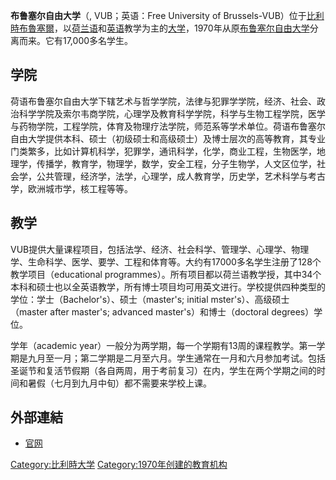 {{Unreferenced|time=2021-11-22T12:08:57+00:00}}
{{expand|time=2014-02-26T13:43:08+00:00}}
{{Infobox university
|name=布鲁塞尔自由大学<br>Vrije Universiteit Brussel
|latin_name = Universitas Bruxellensis
|motto=''Scientia vincere tenebras''（[[拉丁語|拉丁語]]）用科学征服黑暗
|established=1970
|type=獨立/部分國家資助
|rector=
|staff=3,600
|students=17,000
|city=[[布魯塞爾|布魯塞爾]]
|country={{BEL}}
|affiliations=[[欧洲首都大学联盟|欧洲首都大学联盟]]
|website=http://www.vub.ac.be/en/
|campus=[[热特|热特]][[埃特尔贝克|埃特尔贝克]]
|image=[[File:VUB_campus_Etterbeek.JPG|220px]] 
}}

'''布鲁塞尔自由大学'''（{{lang-nl|Vrije Universiteit Brussel}}, VUB；英语：Free University of Brussels-VUB）位于[[比利時|比利時]][[布魯塞爾|布魯塞爾]]，以[[荷兰语|荷兰语]]和[[英语|英语]]教学为主的[[大学|大学]]，1970年从原[[布鲁塞尔自由大学_(法语区)|布鲁塞尔自由大学]]分离而来。它有17,000多名学生。

==学院==
荷语布鲁塞尔自由大学下辖艺术与哲学学院，法律与犯罪学学院，经济、社会、政治科学学院及索尔韦商学院，心理学及教育科学学院，科学与生物工程学院，医学与药物学院，工程学院，体育及物理疗法学院，师范系等学术单位。荷语布鲁塞尔自由大学提供本科、硕士（初级硕士和高级硕士）及博士层次的高等教育，其专业门类繁多，比如计算机科学，犯罪学，通讯科学，化学，商业工程，生物医学，地理学，传播学，教育学，物理学，数学，安全工程，分子生物学，人文区位学，社会学，公共管理，经济学，法学，心理学，成人教育学，历史学，艺术科学与考古学，欧洲城市学，核工程等等。

==教学 ==
VUB提供大量课程项目，包括法学、经济、社会科学、管理学、心理学、物理学、生命科学、医学、要学、工程和体育等。大约有17000多名学生注册了128个教学项目（educational programmes）。所有项目都以荷兰语教学授，其中34个本科和硕士也以全英语教学，所有博士项目均可用英文进行。学校提供四种类型的学位：学士（Bachelor's）、硕士（master's; initial mster's）、高级硕士（master after master's; advanced master's）和博士（doctoral degrees）学位。

学年（academic year）一般分为两学期，每一个学期有13周的课程教学。第一学期是九月至一月；第二学期是二月至六月。学生通常在一月和六月参加考试。包括圣诞节和复活节假期（各自两周，用于考前复习）在内，学生在两个学期之间的时间和暑假（七月到九月中旬）都不需要来学校上课。

==外部連結==
*[https://www.vub.be/en 官网] {{Wayback|url=https://www.vub.be/en |date=20210314174313 }}

{{coord|display=title}}
{{欧洲顶尖工业管理者高校联盟}}
{{欧洲首都大学联盟}}
{{比利时的大学}}
{{Authority control}}

[[Category:比利時大学|Category:比利時大学]]
[[Category:1970年创建的教育机构|Category:1970年创建的教育机构]]